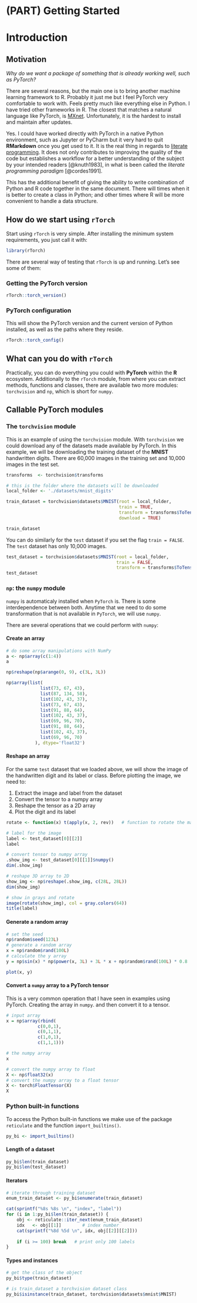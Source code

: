 # (PART) Getting Started {-}

# Introduction {#intro}

## Motivation
_Why do we want a package of something that is already working well, such as PyTorch?_

There are several reasons, but the main one is to bring another machine learning framework to R. Probably it just me but I feel PyTorch very comfortable to work with. Feels pretty much like everything else in Python. I have tried other frameworks in R. The closest that matches a natural language like PyTorch, is [MXnet](). Unfortunately, it is the hardest to install and maintain after updates. 

Yes. I could have worked directly with PyTorch in a native Python environment, such as Jupyter or PyCharm but it very hard to quit __RMarkdown__ once you get used to it. It is the real thing in regards to [literate programming](https://en.wikipedia.org/wiki/Literate_programming). It does not only contributes to improving the quality of the code but establishes a workflow for a better understanding of the subject by your intended readers [@knuth1983], in what is been called the _literate programming paradigm_ [@cordes1991].

This has the additional benefit of giving the ability to write combination of Python and R code together in the same document. There will times when it is better to create a class in Python; and other times where R will be more convenient to handle a data structure.


## How do we start using `rTorch`
Start using `rTorch` is very simple. After installing the minimum system requirements, you just call it with:

```r
library(rTorch)
```

There are several way of testing that `rTorch` is up and running. Let's see some of them:

### Getting the PyTorch version

```r
rTorch::torch_version()
```

### PyTorch configuration
This will show the PyTorch version and the current version of Python installed, as well as the paths where they reside.

```r
rTorch::torch_config()
```


## What can you do with `rTorch`
Practically, you can do everything you could with __PyTorch__ within the __R__ ecosystem.
Additionally to the `rTorch` module, from where you can extract methods, functions and classes, there are available two more modules: `torchvision` and `np`, which is short for `numpy`.

## Callable PyTorch modules

### The `torchvision` module
This is an example of using the `torchvision` module. With `torchvision` we could download any of the datasets made available by PyTorch. In this example, we will be downloading the training dataset of the **MNIST** handwritten digits. There are 60,000 images in the training set and 10,000 images in the test set.

```r
transforms  <- torchvision$transforms

# this is the folder where the datasets will be downloaded
local_folder <- './datasets/mnist_digits'

train_dataset = torchvision$datasets$MNIST(root = local_folder, 
                                           train = TRUE, 
                                           transform = transforms$ToTensor(),
                                           download = TRUE)

train_dataset
```

You can do similarly for the `test` dataset if you set the flag `train = FALSE`. The `test` dataset has only 10,000 images.

```r
test_dataset = torchvision$datasets$MNIST(root = local_folder, 
                                          train = FALSE, 
                                          transform = transforms$ToTensor())
test_dataset
```


### `np`: the `numpy` module
`numpy` is automaticaly installed when `PyTorch` is. There is some interdependence between both.  Anytime that we need to do some transformation that is not available in `PyTorch`, we will use `numpy`.

There are several operations that we could perform with `numpy`:

#### Create an array {-}

```r
# do some array manipulations with NumPy
a <- np$array(c(1:4))
a
```

```r
np$reshape(np$arange(0, 9), c(3L, 3L))
```

```r
np$array(list(
             list(73, 67, 43),
             list(87, 134, 58),
             list(102, 43, 37),
             list(73, 67, 43), 
             list(91, 88, 64), 
             list(102, 43, 37), 
             list(69, 96, 70), 
             list(91, 88, 64), 
             list(102, 43, 37), 
             list(69, 96, 70)
           ), dtype='float32')
```


#### Reshape an array {-}
For the same `test` dataset that we loaded above, we will show the image of the handwritten digit and its label or class. Before plotting the image, we need to:

1. Extract the image and label from the dataset
2. Convert the tensor to a numpy array
3. Reshape the tensor as a 2D array
4. Plot the digit and its label


```r
rotate <- function(x) t(apply(x, 2, rev))   # function to rotate the matrix

# label for the image
label <- test_dataset[0][[2]]
label    

# convert tensor to numpy array
.show_img <- test_dataset[0][[1]]$numpy()
dim(.show_img) 

# reshape 3D array to 2D 
show_img <- np$reshape(.show_img, c(28L, 28L))
dim(show_img)
```

```r
# show in grays and rotate
image(rotate(show_img), col = gray.colors(64))
title(label)
```


#### Generate a random array {-}

```r
# set the seed
np$random$seed(123L)
# generate a random array
x = np$random$rand(100L)
# calculate the y array
y = np$sin(x) * np$power(x, 3L) + 3L * x + np$random$rand(100L) * 0.8

plot(x, y)
```

#### Convert a `numpy` array to a PyTorch tensor {-}
This is a very common operation that I have seen in examples using PyTorch. Creating the array in `numpy`. and then convert it to a tensor.

```r
# input array
x = np$array(rbind(
            c(0,0,1),
            c(0,1,1),
            c(1,0,1),
            c(1,1,1)))

# the numpy array
x
```

```r
# convert the numpy array to float
X <- np$float32(x)
# convert the numpy array to a float tensor
X <- torch$FloatTensor(X)
X
```

### Python built-in functions
To access the Python built-in functions we make use of the package `reticulate` and the function `import_builtins()`.

```r
py_bi <- import_builtins()
```


#### Length of a dataset {-}

```r
py_bi$len(train_dataset)
py_bi$len(test_dataset)
```

#### Iterators {-}

```r
# iterate through training dataset
enum_train_dataset <- py_bi$enumerate(train_dataset)

cat(sprintf("%8s %8s \n", "index", "label"))
for (i in 1:py_bi$len(train_dataset)) {
    obj <- reticulate::iter_next(enum_train_dataset)
    idx   <- obj[[1]]        # index number
    cat(sprintf("%8d %5d \n", idx, obj[[2]][[2]]))
    
    if (i >= 100) break   # print only 100 labels
}
```


#### Types and instances {-}

```r
# get the class of the object
py_bi$type(train_dataset)

# is train_dataset a torchvision dataset class
py_bi$isinstance(train_dataset, torchvision$datasets$mnist$MNIST)
```


